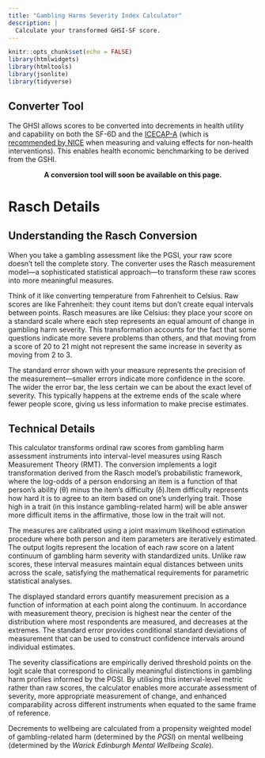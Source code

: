 ```yaml
---
title: "Gambling Harms Severity Index Calculator"
description: |
  Calculate your transformed GHSI-SF score.
---
```


```r
knitr::opts_chunk$set(echo = FALSE)
library(htmlwidgets)
library(htmltools)
library(jsonlite)
library(tidyverse)
```

## Converter Tool

The GHSI allows scores to be converted into decrements in health utility and capability on both the SF-6D and the [ICECAP-A](https://www.bristol.ac.uk/population-health-sciences/projects/icecap/icecap-a/) (which is [recommended by NICE](https://www.nice.org.uk/process/pmg20/chapter/incorporating-economic-evaluation) when measuring and valuing effects for non-health interventions). This enables health economic benchmarking to be derived from the GSHI.  

<center>**A conversion tool will soon be available on this page.**</center> 




# Rasch Details

## Understanding the Rasch Conversion

When you take a gambling assessment like the PGSI, your raw score doesn't tell the complete story. The converter uses the Rasch measurement model—a sophisticated statistical approach—to transform these raw scores into more meaningful measures.

Think of it like converting temperature from Fahrenheit to Celsius. Raw scores are like Fahrenheit: they count items but don't create equal intervals between points. Rasch measures are like Celsius: they place your score on a standard scale where each step represents an equal amount of change in gambling harm severity. This transformation accounts for the fact that some questions indicate more severe problems than others, and that moving from a score of 20 to 21 might not represent the same increase in severity as moving from 2 to 3.

The standard error shown with your measure represents the precision of the measurement—smaller errors indicate more confidence in the score. The wider the error bar, the less certain we can be about the exact level of severity. This typically happens at the extreme ends of the scale where fewer people score, giving us less information to make precise estimates.

## Technical Details 

This calculator transforms ordinal raw scores from gambling harm assessment instruments into interval-level measures using Rasch Measurement Theory (RMT). The conversion implements a logit transformation derived from the Rasch model's probabilistic framework, where the log-odds of a person endorsing an item is a function of that person's ability (θ) minus the item's difficulty (δ).Item difficulty represents how hard it is to agree to an item based on one's underlying trait. Those high in a trait (in this instance gambling-related harm) will be able answer more difficult items in the affirmative, those low in the trait will not.  

The measures are calibrated using a joint maximum likelihood estimation procedure where both person and item parameters are iteratively estimated. The output logits represent the location of each raw score on a latent continuum of gambling harm severity with standardized units. Unlike raw scores, these interval measures maintain equal distances between units across the scale, satisfying the mathematical requirements for parametric statistical analyses.

The displayed standard errors quantify measurement precision as a function of information at each point along the continuum. In accordance with measurement theory, precision is highest near the center of the distribution where most respondents are measured, and decreases at the extremes. The standard error provides conditional standard deviations of measurement that can be used to construct confidence intervals around individual estimates.

The severity classifications are empirically derived threshold points on the logit scale that correspond to clinically meaningful distinctions in gambling harm profiles informed by the PGSI. By utilising this interval-level metric rather than raw scores, the calculator enables more accurate assessment of severity, more appropriate measurement of change, and enhanced comparability across different instruments when equated to the same frame of reference.

Decrements to wellbeing are calculated from a propensity weighted model of gambling-related harm (determined by the *PGSI*) on mental wellbeing (determined by the *Warick Edinburgh Mental Wellbeing Scale*). 